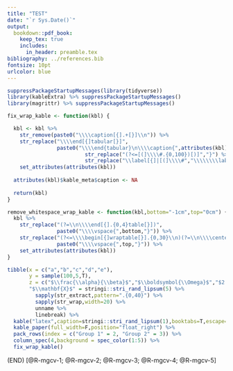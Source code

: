 ```yaml
---
title: "TEST"
date: "`r Sys.Date()`"
output:
  bookdown::pdf_book:
    keep_tex: true
    includes:
      in_header: preamble.tex
bibliography: ../references.bib
fontsize: 10pt
urlcolor: blue
---
```


\lipsum[1]

\newlength{\oldintextsep}
\setlength{\oldintextsep}{\intextsep}

\setlength\intextsep{0pt}

```r
suppressPackageStartupMessages(library(tidyverse))
library(kableExtra) %>% suppressPackageStartupMessages()
library(magrittr) %>% suppressPackageStartupMessages()

fix_wrap_kable <- function(kbl) {

  kbl <- kbl %>% 
    str_remove(paste0("\\\\caption[{].+[}]\\n")) %>% 
    str_replace("\\\\end[{]tabular[}]",
                paste0("\\\\end{tabular}\n\\\\caption{",attributes(kbl)$kable_meta$caption %>%
                         str_replace("(?<=[(]\\\\#.{0,100})[)]","}") %>% 
                         str_replace("\\label[{]|[(]\\\\#","\\\\\\\\label{"),"}\n")) %>% 
    set_attributes(attributes(kbl))
  
  attributes(kbl)$kable_meta$caption <- NA
  
  return(kbl)
}

remove_whitespace_wrap_kable <- function(kbl,bottom="-1cm",top="0cm") {
  kbl %>% 
    str_replace("(?=\\n\\\\end[{].{0,4}table[}])",
                paste0("\\\\vspace{",bottom,"}")) %>% 
    str_replace("(?<=\\\\begin[{]wraptable[}].{0,30}\\n)(?=\\n\\\\centering)",
                paste0("\\\\vspace{",top,"}")) %>% 
    set_attributes(attributes(kbl))
}

tibble(x = c("a","b","c","d","e"),
       y = sample(100,5,T),
       z = c("$\\frac{\\alpha}{\\beta}$","$\\boldsymbol{\\Omega}$","$2.1 \\cdot 10^{-3}$", "2.1","abc"),
       "$\\mathbf{X}$" = stringi::stri_rand_lipsum(5) %>% 
         sapply(str_extract,pattern=".{0,40}") %>% 
         sapply(str_wrap,width=20) %>% 
         unname %>% 
         linebreak) %>% 
  kable("latex",caption=stringi::stri_rand_lipsum(1),booktabs=T,escape=F,align="cccl") %>% 
  kable_paper(full_width=F,position="float_right") %>% 
  pack_rows(index = c("Group 1" = 2, "Group 2" = 3)) %>% 
  column_spec(4,background = spec_color(1:5)) %>% 
  fix_wrap_kable()
```

\lipsum (END) [@R-mgcv-1; @R-mgcv-2; @R-mgcv-3; @R-mgcv-4; @R-mgcv-5]



<!-- \include{tab.tex} -->
